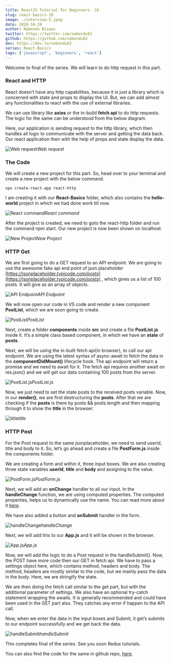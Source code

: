 ```yaml
---
title: ReactJS Tutorial for Beginners -18
slug: react-basics-18
image: ./interview-5.jpeg
date: 2020-10-28
author: Nabendu Biswas
twitter: https://twitter.com/nabendu82
github: https://github.com/nabendu82
dev: https://dev.to/nabendu82
series: React-Basics
tags: ['javascript', 'beginners', 'react']
---
```


Welcome to final of the series. We will learn to do http request in this part.

### React and HTTP

React doesn’t have any http capabilities, because it is just a library which is concerned with state and props to display the UI. But, we can add almost any functionalities to react with the use of external libraries.

We can use library like **axios** or the in-build **fetch api** to do http requests. The logic for the same can be understood from the below diagram.

Here, our application is sending request to the http library, which then handles all logic to communicate with the server and getting the data back. Our react application then with the help of props and state display the data.

![Web request](https://ik.imagekit.io/thewebdev/React-Basics/18/1_PD2kB6yy1V.png)*Web request*

### The Code

We will create a new project for this part. So, head over to your terminal and create a new project with the below command.

    npx create-react-app react-http

I am creating it with our **React-Basics** folder, which also contains the **hello-world** project in which we had done work till now.

![React command](https://ik.imagekit.io/thewebdev/React-Basics/18/2_swddvWrN-r.png)*React command*

After the project is created, we need to goto the react-http folder and run the command npm start. Our new project is now been shown on localhost.

![New Project](https://ik.imagekit.io/thewebdev/React-Basics/18/3_nKuDl8_5bt.png)*New Project*

### HTTP Get

We are first going to do a GET request to an API endpoint. We are going to use the awesome fake api end point of json placeholder [https://jsonplaceholder.typicode.com/posts](https://jsonplaceholder.typicode.com/posts) , which gives us a list of 100 posts. It will give as an array of objects.

![API Endpoint](https://ik.imagekit.io/thewebdev/React-Basics/18/4_txigECiXh.png)*API Endpoint*

We will now open our code in VS code and render a new component **PostList**, which we are soon going to create.

![PostList](https://ik.imagekit.io/thewebdev/React-Basics/18/5_jz1AOFJ0vK.png)*PostList*

Next, create a folder **components** inside **src** and create a file **PostList.js** inside it. It’s a simple class based component, in which we have an **state** of **posts**.

Next, we will be using the in-built fetch api(in browser), to call our api endpoint. We are using the latest syntax of async-await to fetch the data in the **componentDidMount()** lifecycle hook. The api endpoint will return a promise and we need to await for it. The fetch api requires another await on res.json() and we will get our data containing 100 posts from the server.

![PostList.js](https://ik.imagekit.io/thewebdev/React-Basics/18/6_se7Hmenp40.png)*PostList.js*

Now, we just need to set the state posts to the received posts variable. Now, in our **render()**, we are first destructuring the **posts**. After that we are checking if the **posts** is there by posts && posts.length and then mapping through it to show the **title** in the browser.

![title](https://ik.imagekit.io/thewebdev/React-Basics/18/7_xEHgvr8GYh.png)*title*

### HTTP Post

For the Post request to the same jsonplaceholder, we need to send userid, title and body to it. So, let’s go ahead and create a file **PostForm.js** inside the components folder.

We are creating a form and within it, three input boxes. We are also creating three state variables **userId**, **title** and **body** and assigning to the value.

![PostForm.js](https://ik.imagekit.io/thewebdev/React-Basics/18/8_IkGRzuMQSU.png)*PostForm.js*

Next, we will add an **onChange** handler to all our input. In the **handleChange** function, we are using computed properties. The computed properties, helps us to dynamically use the name. You can read more about it [here](https://stackoverflow.com/questions/47052938/understanding-computed-properties-square-brackets).

We have also added a button and **onSubmit** handler in the form.

![handleChange](https://ik.imagekit.io/thewebdev/React-Basics/18/9_Ur6PYvB28I.png)*handleChange*

Next, we will add this to our **App.js** and it will be shown in the browser.

![App.js](https://ik.imagekit.io/thewebdev/React-Basics/18/10_7nuCr0hvWV.png)*App.js*

Now, we will add the logic to do a Post request in the handleSubmit(). Now, the POST have more code then our GET in fetch api. We have to pass a settings object here, which contains method, headers and body. The method, headers are mostly similar to the code, but we mainly pass the data in the body. Here, we are stringify the state.

We are then doing the fetch call similar to the get part, but with the additional parameter of settings. We also have an optional try-catch statement wrapping the awaits. It is generally recommended and could have been used in the GET part also. They catches any error if happen to the API call.

Now, when we enter the data in the input boxes and Submit, it get’s submits to our endpoint successfully and we get back the data.

![handleSubmit](https://ik.imagekit.io/thewebdev/React-Basics/18/11_OTnCb0W_6q.png)*handleSubmit*

This completes final of the series. See you soon Redux tutorials.

You can also find the code for the same in github repo, [here](https://github.com/nabendu82/React-Basics).
